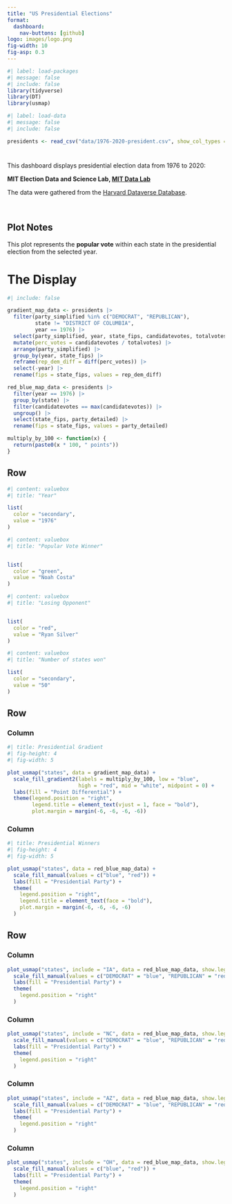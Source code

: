 ```yaml
---
title: "️US Presidential Elections"
format: 
  dashboard:
    nav-buttons: [github]
logo: images/logo.png
fig-width: 10
fig-asp: 0.3
---
```


```r
#| label: load-packages
#| message: false
#| include: false
library(tidyverse)
library(DT)
library(usmap)

```

```r
#| label: load-data
#| message: false
#| include: false

presidents <- read_csv("data/1976-2020-president.csv", show_col_types = FALSE)

```

#  {.sidebar}

This dashboard displays presidential election data from 1976 to 2020:

**MIT Election Data and Science Lab, [MIT Data Lab](https://electionlab.mit.edu/)**

The data were gathered from the [Harvard Dataverse Database](https://dataverse.harvard.edu/dataset.xhtml?persistentId=doi:10.7910/DVN/42MVDX).

<br>

::: {.callout-note}
## Plot Notes

This plot represents the **popular vote** within each state in the presidential
election from the selected year.
:::


# The Display

```r
#| include: false

gradient_map_data <- presidents |>
  filter(party_simplified %in% c("DEMOCRAT", "REPUBLICAN"),
         state != "DISTRICT OF COLUMBIA", 
         year == 1976) |>
  select(party_simplified, year, state_fips, candidatevotes, totalvotes) |>
  mutate(perc_votes = candidatevotes / totalvotes) |>
  arrange(party_simplified) |>
  group_by(year, state_fips) |>
  reframe(rep_dem_diff = diff(perc_votes)) |>
  select(-year) |>
  rename(fips = state_fips, values = rep_dem_diff) 

red_blue_map_data <- presidents |>
  filter(year == 1976) |>
  group_by(state) |>
  filter(candidatevotes == max(candidatevotes)) |>
  ungroup() |>
  select(state_fips, party_detailed) |>
  rename(fips = state_fips, values = party_detailed)

multiply_by_100 <- function(x) {
  return(paste0(x * 100, " points"))
}

```


## Row {height="15%"}

```r
#| content: valuebox
#| title: "Year"

list(
  color = "secondary",
  value = "1976"
)

```

```r
#| content: valuebox
#| title: "Popular Vote Winner"


list(
  color = "green",
  value = "Noah Costa"
)


```

```r
#| content: valuebox
#| title: "Losing Opponent"


list(
  color = "red",
  value = "Ryan Silver"
)


```


```r
#| content: valuebox
#| title: "Number of states won"

list(
  color = "secondary",
  value = "50"
)


```

## Row {height="40%"}

### Column {width="40%"}

```r
#| title: Presidential Gradient
#| fig-height: 4
#| fig-width: 5

plot_usmap("states", data = gradient_map_data) +
  scale_fill_gradient2(labels = multiply_by_100, low = "blue",
                       high = "red", mid = "white", midpoint = 0) +
  labs(fill = "Point Differential") +
  theme(legend.position = "right",
        legend.title = element_text(vjust = 1, face = "bold"),
        plot.margin = margin(-6, -6, -6, -6))

```

### Column {width="40%"}

```r
#| title: Presidential Winners
#| fig-height: 4
#| fig-width: 5

plot_usmap("states", data = red_blue_map_data) +
  scale_fill_manual(values = c("blue", "red")) +
  labs(fill = "Presidential Party") +
  theme(
    legend.position = "right",
    legend.title = element_text(face = "bold"),
    plot.margin = margin(-6, -6, -6, -6)
  )

```

## Row {height="15%"}

### Column {width="20%"}

```r

plot_usmap("states", include = "IA", data = red_blue_map_data, show.legend = FALSE) +
  scale_fill_manual(values = c("DEMOCRAT" = "blue", "REPUBLICAN" = "red")) +
  labs(fill = "Presidential Party") +
  theme(
    legend.position = "right"
  )
```


### Column {width="20%"}

```r

plot_usmap("states", include = "NC", data = red_blue_map_data, show.legend = FALSE) +
  scale_fill_manual(values = c("DEMOCRAT" = "blue", "REPUBLICAN" = "red")) +
  labs(fill = "Presidential Party") +
  theme(
    legend.position = "right"
  )
```


### Column {width="20%"}

```r

plot_usmap("states", include = "AZ", data = red_blue_map_data, show.legend = FALSE) +
  scale_fill_manual(values = c("DEMOCRAT" = "blue", "REPUBLICAN" = "red")) +
  labs(fill = "Presidential Party") +
  theme(
    legend.position = "right"
  )
```


### Column {width="20%"}

```r

plot_usmap("states", include = "OH", data = red_blue_map_data, show.legend = FALSE) +
  scale_fill_manual(values = c("blue", "red")) +
  labs(fill = "Presidential Party") +
  theme(
    legend.position = "right"
  )
```

